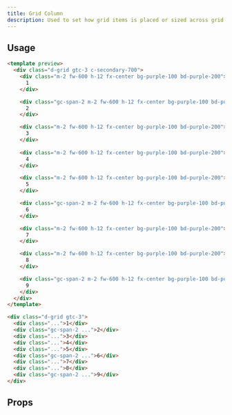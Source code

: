 ```yaml
---
title: Grid Column
description: Used to set how grid items is placed or sized across grid columns.
---
```


<DocsTable
  name="grid-span"
  keyname="grid-column"
  ignoreMapValue
  ignoreString
/>

## Usage

```html rose
<template preview>
  <div class="d-grid gtc-3 c-secondary-700">
    <div class="m-2 fw-600 h-12 fx-center bg-purple-100 bd-purple-200">
      1
    </div>

    <div class="gc-span-2 m-2 fw-600 h-12 fx-center bg-purple-100 bd-purple-300 bdw-3">
      2
    </div>

    <div class="m-2 fw-600 h-12 fx-center bg-purple-100 bd-purple-200">
      3
    </div>
    
    <div class="m-2 fw-600 h-12 fx-center bg-purple-100 bd-purple-200">
      4
    </div>

    <div class="m-2 fw-600 h-12 fx-center bg-purple-100 bd-purple-200">
      5
    </div>

    <div class="gc-span-2 m-2 fw-600 h-12 fx-center bg-purple-100 bd-purple-300 bdw-3">
      6
    </div>

    <div class="m-2 fw-600 h-12 fx-center bg-purple-100 bd-purple-200">
      7
    </div>

    <div class="m-2 fw-600 h-12 fx-center bg-purple-100 bd-purple-200">
      8
    </div>

    <div class="gc-span-2 m-2 fw-600 h-12 fx-center bg-purple-100 bd-purple-300 bdw-3">
      9
    </div>
  </div>
</template>

<div class="d-grid gtc-3">
  <div class="...">1</div>
  <div class="gc-span-2 ...">2</div>
  <div class="...">3</div>
  <div class="...">4</div>
  <div class="...">5</div>
  <div class="gc-span-2 ...">6</div>
  <div class="...">7</div>
  <div class="...">8</div>
  <div class="gc-span-2 ...">9</div>
</div>
```

## Props

<DocsTable
  name="grid-span"
  keyname="grid-column"
  type="props"
/>


